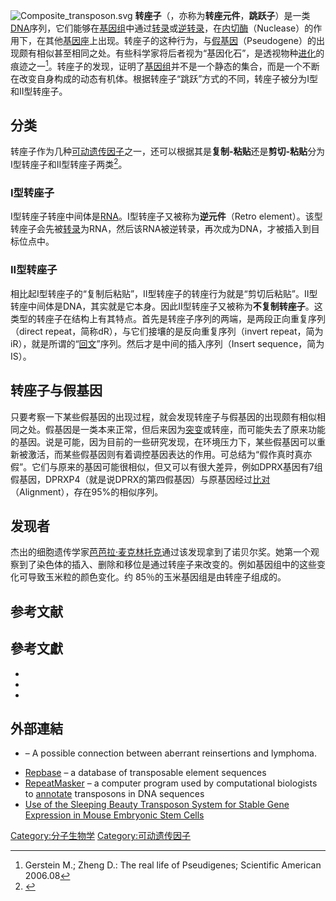{{noteTA|G1=LS}}
[[Image:Composite_transposon.svg|thumb]]
'''转座子'''（{{lang-en|Transposon}}，亦称为'''转座元件'''，'''跳跃子'''）是一类[[DNA|DNA]]序列，它们能够在[[基因组|基因组]]中通过[[转录|转录]]或[[逆转录|逆转录]]，在[[内切酶|内切酶]]（Nuclease）的作用下，在其他[[基因座|基因座]]上出现。转座子的这种行为，与[[假基因|假基因]]（Pseudogene）的出现颇有相似甚至相同之处。有些科学家将后者视为“基因化石”，是透视物种[[进化|进化]]的痕迹之一<ref>Gerstein M.; Zheng D.: The real life of Pseudigenes; Scientific American 2006.08</ref>。转座子的发现，证明了[[基因组|基因组]]并不是一个静态的集合，而是一个不断在改变自身构成的动态有机体。根据转座子“跳跃”方式的不同，转座子被分为I型和II型转座子。

==分类==
转座子作为几种[[可动遗传因子|可动遗传因子]]之一，还可以根据其是'''复制-粘贴'''还是'''剪切-粘贴'''分为I型转座子和II型转座子两类<ref>{{cite journal |author=Wicker, T |last2=Sabot |display-authors=1 |title=A unified classification system for eukaryotic transposable elements |journal=Nature Reviews Genetics |volume=8 |issue=12 |pages=973–82 |pmid=17984973 |doi=10.1038/nrg2165|date=December 2007}}</ref>。
=== I型转座子 ===
{{main|反转录转座子}}
I型转座子转座中间体是[[RNA|RNA]]。I型转座子又被称为'''逆元件'''（Retro element）。该型转座子会先被[[转录|转录]]为RNA，然后该RNA被逆转录，再次成为DNA，才被插入到目标位点中。

=== II型转座子 ===
相比起I型转座子的“复制后粘贴”，II型转座子的转座行为就是“剪切后粘贴”。II型转座中间体是DNA，其实就是它本身。因此II型转座子又被称为'''不复制转座子'''。这类型的转座子在结构上有其特点。首先是转座子序列的两端，是两段正向重复序列（direct repeat，简称dR），与它们接壤的是反向重复序列（invert repeat，简为iR），就是所谓的“[[回文|回文]]”序列。然后才是中间的插入序列（Insert sequence，简为IS）。

== 转座子与假基因 ==
只要考察一下某些假基因的出现过程，就会发现转座子与假基因的出现颇有相似相同之处。假基因是一类本来正常，但后来因为[[突变|突变]]或转座，而可能失去了原来功能的基因。说是可能，因为目前的一些研究发现，在环境压力下，某些假基因可以重新被激活，而某些假基因则有着调控基因表达的作用。可总结为“假作真时真亦假”。它们与原来的基因可能很相似，但又可以有很大差异，例如DPRX基因有7组假基因，DPRXP4（就是说DPRX的第四假基因）与原基因经过[[比对|比对]]（Alignment），存在95%的相似序列。

== 发现者 ==
杰出的细胞遗传学家[[芭芭拉·麦克林托克|芭芭拉·麦克林托克]]通过该发现拿到了诺贝尔奖。她第一个观察到了染色体的插入、删除和移位是通过转座子来改变的。例如基因组中的这些变化可导致玉米粒的颜色变化。约 85％的玉米基因组是由转座子组成的。

==参考文献==
{{Reflist}}

==參考文獻==
{{refbegin|2}}
* {{cite book
|author=Kidwell, M.G.
|year=2005
|chapter=Transposable elements
|title=[[The_Evolution_of_the_Genome|The Evolution of the Genome]]
|editor= T.R. Gregory
|pages=[https://archive.org/details/evolutiongenome00greg/page/n192 165]–221
|publisher=Elsevier
|location=San Diego
|isbn=0-123-01463-8}}
*{{cite book
|veditors=Craig NL, Craigie R, Gellert M, and Lambowitz AM
|year=2002
|title=Mobile DNA II
|url=https://archive.org/details/mobilednaii0000unse
|publisher=ASM Press
|location=Washington, DC
|isbn=978-1-555-81209-6
}}
* {{cite book
|author=Lewin B
|year=2000
|title=Genes VII
|publisher=Oxford University Press
|isbn=978-0-198-79276-5
}}
{{refend}}

==外部連結==
* {{cite journal |title=An immune system so versatile it might kill you |journal=New Scientist |issue=2556 |date=21 June 2006 |url=https://www.newscientist.com/article/mg19025565.500 |access-date=2018-01-26 |archive-date=2014-12-31 |archive-url=https://web.archive.org/web/20141231020942/http://www.newscientist.com/article/mg19025565.500 |dead-url=no }} – A possible connection between aberrant reinsertions and lymphoma.
* [http://www.girinst.org/ Repbase] {{Wayback|url=http://www.girinst.org/ |date=19981203120148 }} – a database of transposable element sequences
* [http://www.repeatmasker.org/ RepeatMasker] {{Wayback|url=http://www.repeatmasker.org/ |date=20201230052646 }} – a computer program used by computational biologists to [[Annotation#Computational_biology|annotate]] transposons in DNA sequences
* [http://cshprotocols.cshlp.org/cgi/content/full/2009/8/pdb.prot5270 Use of the Sleeping Beauty Transposon System for Stable Gene Expression in Mouse Embryonic Stem Cells] {{Wayback|url=http://cshprotocols.cshlp.org/cgi/content/full/2009/8/pdb.prot5270 |date=20110725213900 }}

{{重复序列}}
{{遗传重组}}

[[Category:分子生物学|Category:分子生物学]]
[[Category:可动遗传因子|Category:可动遗传因子]]
